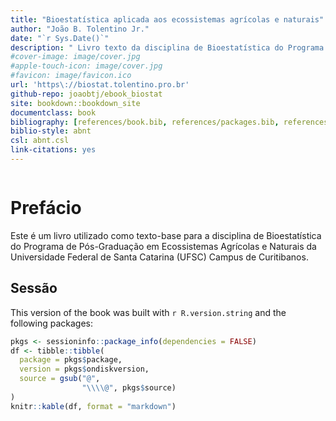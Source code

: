 ```yaml
--- 
title: "Bioestatística aplicada aos ecossistemas agrícolas e naturais"
author: "João B. Tolentino Jr."
date: "`r Sys.Date()`"
description: " Livro texto da disciplina de Bioestatística do Programa de Pós-graduação em Ecossistemas Agrícolas e Naturais."
#cover-image: image/cover.jpg
#apple-touch-icon: image/cover.jpg
#favicon: image/favicon.ico
url: 'https\://biostat.tolentino.pro.br'
github-repo: joaobtj/ebook_biostat
site: bookdown::bookdown_site
documentclass: book
bibliography: [references/book.bib, references/packages.bib, references/article.bib]
biblio-style: abnt
csl: abnt.csl
link-citations: yes
---
```


![](image/biostat.png){width="0%"}


# Prefácio {-}

Este é um livro utilizado como texto-base para a disciplina de Bioestatística do Programa de Pós-Graduação em Ecossistemas Agrícolas e Naturais da Universidade Federal de Santa Catarina (UFSC) Campus de Curitibanos. 

## Sessão {-}


This version of the book was built with `r R.version.string` and the following packages:

```r
pkgs <- sessioninfo::package_info(dependencies = FALSE)
df <- tibble::tibble(
  package = pkgs$package,
  version = pkgs$ondiskversion,
  source = gsub("@", 
                "\\\\@", pkgs$source)
)
knitr::kable(df, format = "markdown")
```

 



